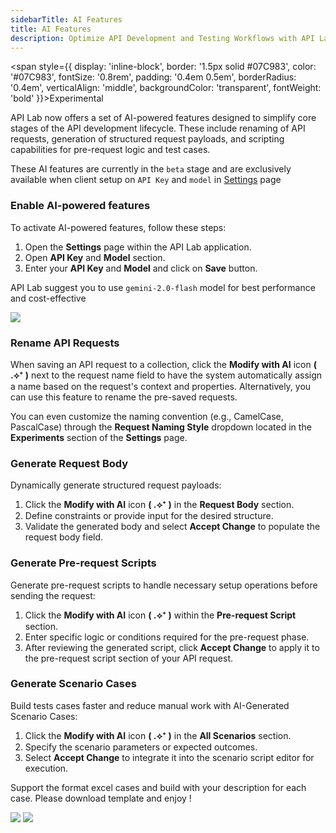 ```yaml
---
sidebarTitle: AI Features 
title: AI Features
description: Optimize API Development and Testing Workflows with API Lab using AI.
---
```


<span style={{ 
  display: 'inline-block', 
  border: '1.5px solid #07C983', 
  color: '#07C983', 
  fontSize: '0.8rem', 
  padding: '0.4em 0.5em', 
  borderRadius: '0.4em', 
  verticalAlign: 'middle', 
  backgroundColor: 'transparent', 
  fontWeight: 'bold' 
}}>Experimental</span>

API Lab now offers a set of AI-powered features designed to simplify core stages of the API development lifecycle. These include renaming of API requests, generation of structured request payloads, and scripting capabilities for pre-request logic and test cases.

<Warning> These AI features are currently in the `beta` stage and are exclusively available when client setup on `API Key` and `model` in [Settings](/documentation/features/customization#settings) page</Warning>

### Enable AI-powered features

To activate AI-powered features, follow these steps:

1. Open the **Settings** page within the API Lab application.
2. Open **API Key** and **Model** section.
3. Enter your **API Key** and **Model** and click on **Save** button.

<Tip> API Lab suggest you to use `gemini-2.0-flash` model for best performance and cost-effective</Tip>

<Tabs>
<Tab title="API Key">
<Frame>
    <img src="/images/apilab/api-key.gif" /> 
</Frame>
</Tab>
</Tabs>

### Rename API Requests

When saving an API request to a collection, click the **Modify with AI** icon **( .⟡⁺ )** next to the request name field to have the system automatically assign a name based on the request's context and properties. Alternatively, you can use this feature to rename the pre-saved requests.

You can even customize the naming convention (e.g., CamelCase, PascalCase) through the **Request Naming Style** dropdown located in the **Experiments** section of the **Settings** page.

### Generate Request Body

Dynamically generate structured request payloads:

1. Click the **Modify with AI** icon **( .⟡⁺ )** in the **Request Body** section.
2. Define constraints or provide input for the desired structure.
3. Validate the generated body and select **Accept Change** to populate the request body field.

### Generate Pre-request Scripts

Generate pre-request scripts to handle necessary setup operations before sending the request:

1. Click the **Modify with AI** icon **( .⟡⁺ )** within the **Pre-request Script** section.
2. Enter specific logic or conditions required for the pre-request phase.
3. After reviewing the generated script, click **Accept Change** to apply it to the pre-request script section of your API request.

### Generate Scenario Cases
  
Build tests cases faster and reduce manual work with AI-Generated Scenario Cases:

1. Click the **Modify with AI** icon **( .⟡⁺ )** in the **All Scenarios** section.
2. Specify the scenario parameters or expected outcomes.
3. Select **Accept Change** to integrate it into the scenario script editor for execution.

<Tip> Support the format excel cases and build with your description for each case. Please download template and enjoy !</Tip>

<Tabs>
<Tab title="AI-Generated Scenario Cases">
<Frame>
    <img src="/images/apilab/ai-gen-scenario.gif" /> 
</Frame>
</Tab>
<Tab title="Excel Template AI-Generated Scenario Cases">
<Frame>
    <img src="/images/apilab/excel-ai-gen-scenario.gif" /> 
</Frame>
</Tab>
</Tabs>


